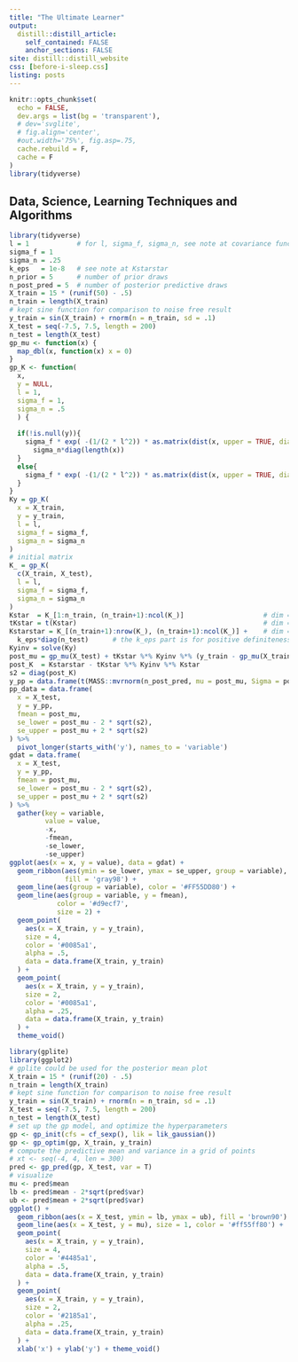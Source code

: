 ```yaml
---
title: "The Ultimate Learner"
output:
  distill::distill_article:
    self_contained: FALSE
    anchor_sections: FALSE
site: distill::distill_website
css: [before-i-sleep.css]
listing: posts
---
```


```r
knitr::opts_chunk$set(
  echo = FALSE,
  dev.args = list(bg = 'transparent'),
  # dev='svglite',
  # fig.align='center',
  #out.width='75%', fig.asp=.75,
  cache.rebuild = F,
  cache = F
)
library(tidyverse)
```



<div class='index-title' style="">
# Data, Science, Learning Techniques and Algorithms
</div>


```r
library(tidyverse)
l = 1            # for l, sigma_f, sigma_n, see note at covariance function
sigma_f = 1      
sigma_n = .25 
k_eps   = 1e-8   # see note at Kstarstar
n_prior = 5      # number of prior draws
n_post_pred = 5  # number of posterior predictive draws
X_train = 15 * (runif(50) - .5)  
n_train = length(X_train)
# kept sine function for comparison to noise free result
y_train = sin(X_train) + rnorm(n = n_train, sd = .1)  
X_test = seq(-7.5, 7.5, length = 200)
n_test = length(X_test)
gp_mu <- function(x) {
  map_dbl(x, function(x) x = 0)
}
gp_K <- function(
  x,
  y = NULL,
  l = 1,
  sigma_f = 1,
  sigma_n = .5
  ) {
  
  if(!is.null(y)){
    sigma_f * exp( -(1/(2 * l^2)) * as.matrix(dist(x, upper = TRUE, diag = TRUE) ^ 2) ) +
      sigma_n*diag(length(x))    
  }
  else{
    sigma_f * exp( -(1/(2 * l^2)) * as.matrix(dist(x, upper = TRUE, diag = TRUE) ^ 2) )
  }  
}
Ky = gp_K(
  x = X_train,
  y = y_train,
  l = l,
  sigma_f = sigma_f,
  sigma_n = sigma_n
)
# initial matrix
K_ = gp_K(
  c(X_train, X_test),
  l = l,
  sigma_f = sigma_f,
  sigma_n = sigma_n
)
Kstar  = K_[1:n_train, (n_train+1):ncol(K_)]                    # dim = N x N*
tKstar = t(Kstar)                                               # dim = N* x N
Kstarstar = K_[(n_train+1):nrow(K_), (n_train+1):ncol(K_)] +    # dim = N* x N*
  k_eps*diag(n_test)      # the k_eps part is for positive definiteness
Kyinv = solve(Ky)
post_mu = gp_mu(X_test) + tKstar %*% Kyinv %*% (y_train - gp_mu(X_train))
post_K  = Kstarstar - tKstar %*% Kyinv %*% Kstar
s2 = diag(post_K)
y_pp = data.frame(t(MASS::mvrnorm(n_post_pred, mu = post_mu, Sigma = post_K)))
pp_data = data.frame(
  x = X_test,
  y = y_pp,
  fmean = post_mu, 
  se_lower = post_mu - 2 * sqrt(s2),
  se_upper = post_mu + 2 * sqrt(s2)
) %>% 
  pivot_longer(starts_with('y'), names_to = 'variable')
gdat = data.frame(
  x = X_test,
  y = y_pp,
  fmean = post_mu,
  se_lower = post_mu - 2 * sqrt(s2),
  se_upper = post_mu + 2 * sqrt(s2)
) %>%
  gather(key = variable,
         value = value,
         -x,
         -fmean,
         -se_lower,
         -se_upper)
ggplot(aes(x = x, y = value), data = gdat) +
  geom_ribbon(aes(ymin = se_lower, ymax = se_upper, group = variable),
              fill = 'gray98') +
  geom_line(aes(group = variable), color = '#FF55DD80') +
  geom_line(aes(group = variable, y = fmean),
            color = '#d9ecf7',
            size = 2) +
  geom_point(
    aes(x = X_train, y = y_train),
    size = 4,
    color = '#0085a1',
    alpha = .5,
    data = data.frame(X_train, y_train)
  ) +
  geom_point(
    aes(x = X_train, y = y_train),
    size = 2,
    color = '#0085a1',
    alpha = .25,
    data = data.frame(X_train, y_train)
  ) +
  theme_void()
```

```r
library(gplite)
library(ggplot2)
# gplite could be used for the posterior mean plot
X_train = 15 * (runif(20) - .5)  
n_train = length(X_train)
# kept sine function for comparison to noise free result
y_train = sin(X_train) + rnorm(n = n_train, sd = .1)  
X_test = seq(-7.5, 7.5, length = 200)
n_test = length(X_test)
# set up the gp model, and optimize the hyperparameters
gp <- gp_init(cfs = cf_sexp(), lik = lik_gaussian())
gp <- gp_optim(gp, X_train, y_train)
# compute the predictive mean and variance in a grid of points
# xt <- seq(-4, 4, len = 300)
pred <- gp_pred(gp, X_test, var = T)
# visualize
mu <- pred$mean
lb <- pred$mean - 2*sqrt(pred$var)
ub <- pred$mean + 2*sqrt(pred$var)
ggplot() +
  geom_ribbon(aes(x = X_test, ymin = lb, ymax = ub), fill = 'brown90') +
  geom_line(aes(x = X_test, y = mu), size = 1, color = '#ff55ff80') +
  geom_point(
    aes(x = X_train, y = y_train),
    size = 4,
    color = '#4485a1',
    alpha = .5,
    data = data.frame(X_train, y_train)
  ) +
  geom_point(
    aes(x = X_train, y = y_train),
    size = 2,
    color = '#2185a1',
    alpha = .25,
    data = data.frame(X_train, y_train)
  ) +
  xlab('x') + ylab('y') + theme_void()
```